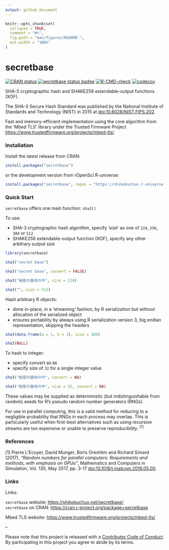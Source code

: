 ```yaml
---
output: github_document
---
```


<!-- README.md is generated from README.Rmd. Please edit that file -->

```r
knitr::opts_chunk$set(
  collapse = TRUE,
  comment = "#>",
  fig.path = "man/figures/README-",
  out.width = "100%"
)
```

# secretbase

<!-- badges: start -->
[![CRAN status](https://www.r-pkg.org/badges/version/secretbase?color=42147b)](https://CRAN.R-project.org/package=secretbase)
[![secretbase status badge](https://shikokuchuo.r-universe.dev/badges/secretbase?color=e4723a)](https://shikokuchuo.r-universe.dev/secretbase)
[![R-CMD-check](https://github.com/shikokuchuo/secretbase/workflows/R-CMD-check/badge.svg)](https://github.com/shikokuchuo/secretbase/actions)
[![codecov](https://codecov.io/gh/shikokuchuo/secretbase/graph/badge.svg)](https://app.codecov.io/gh/shikokuchuo/secretbase)
<!-- badges: end -->

SHA-3 cryptographic hash and SHAKE256 extendable-output functions (XOF).

The SHA-3 Secure Hash Standard was published by the National Institute of Standards and Technology (NIST) in 2015 at [doi:10.6028/NIST.FIPS.202](https://dx.doi.org/10.6028/NIST.FIPS.202).

Fast and memory-efficient implementation using the core algorithm from the 'Mbed TLS' library under the Trusted Firmware Project <https://www.trustedfirmware.org/projects/mbed-tls/>.

### Installation

Install the latest release from CRAN:

```r
install.packages("secretbase")
```

or the development version from rOpenSci R-universe:

```r
install.packages("secretbase", repos = "https://shikokuchuo.r-universe.dev")
```

### Quick Start

`secretbase` offers one main function: `sha3()`

To use:
 
 - SHA-3 cryptographic hash algorithm, specify 'size' as one of `224`, `256`, `384` or `512`
 - SHAKE256 extendable-output function (XOF), specify any other arbitrary output size

```r
library(secretbase)

sha3("secret base")

sha3("secret base", convert = FALSE)

sha3("秘密の基地の中", size = 224)

sha3("", size = 512)
```

Hash arbitrary R objects:

 - done in-place, in a 'streaming' fashion, by R serialization but without allocation of the serialized object
 - ensures portability by always using R serialization version 3, big endian representation, skipping the headers

```r
sha3(data.frame(a = 1, b = 2), size = 160)

sha3(NULL)
```

To hash to integer:

 - specify convert as `NA`
 - specify size of `32` for a single integer value

```r
sha3("秘密の基地の中", convert = NA)

sha3("秘密の基地の中", size = 32, convert = NA)
```

These values may be supplied as deterministic (but indistinguishable from random) seeds for R's pseudo random number generators (RNGs).

For use in parallel computing, this is a valid method for reducing to a negligible probability that RNGs in each process may overlap. This is particularly useful when first-best alternatives such as using recursive streams are too expensive or unable to preserve reproducibility. <sup>[1]</sup>

### References

[1] Pierre L’Ecuyer, David Munger, Boris Oreshkin and Richard Simard (2017), *"Random numbers for parallel computers: Requirements and methods, with emphasis on GPUs"*, Mathematics and Computers in Simulation, Vol. 135, May 2017, pp. 3-17 [doi:10.1016/j.matcom.2016.05.00](https://doi.org/10.1016/j.matcom.2016.05.005).

### Links

Links:

`secretbase` website: <https://shikokuchuo.net/secretbase/><br />
`secretbase` on CRAN: <https://cran.r-project.org/package=secretbase><br />

Mbed TLS website: <https://www.trustedfirmware.org/projects/mbed-tls/><br />

--

Please note that this project is released with a [Contributor Code of Conduct](https://shikokuchuo.net/secretbase/CODE_OF_CONDUCT.html). By participating in this project you agree to abide by its terms.
